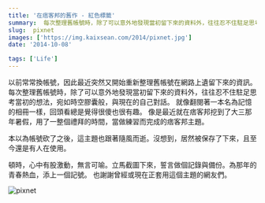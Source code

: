 ```yaml
---
title: '在痞客邦的舊作 - 紅色標籤'
summary:  每次整理舊帳號時，除了可以意外地發現當初留下來的資料外，往往忍不住駐足思考當初的想法，宛如時空膠囊般，與現在的自己對話。
slug:  pixnet
images: ['https://img.kaixsean.com/2014/pixnet.jpg']
date: '2014-10-08'

tags: ['Life']
---
```


以前常常換帳號，因此最近突然又開始重新整理舊帳號在網路上遺留下來的資訊。
每次整理舊帳號時，除了可以意外地發現當初留下來的資料外，往往忍不住駐足思考當初的想法，宛如時空膠囊般，與現在的自己對話。
就像翻閱著一本名為記憶的相冊一樣，回頭看總是覺得很傻也很有趣。
像是最近就在痞客邦挖到了大三那年暑假，用了一整個禮拜的時間，當做練習而完成的痞客邦主題。

本以為帳號砍了之後，這主題也跟著隨風而逝。沒想到，居然被保存了下來，且至今還是有人在使用。 

頓時，心中有股激動，無言可喻。立馬截圖下來，誓言做個記錄與備份。為那年的青春熱血，添上一個記號。 也謝謝曾經或現在正套用這個主題的網友們。 

![pixnet](https://img.kaixsean.com/2014/pixnet.jpg)